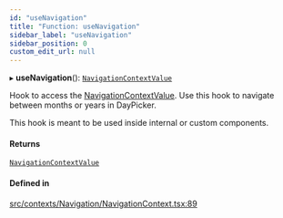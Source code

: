 ```yaml
---
id: "useNavigation"
title: "Function: useNavigation"
sidebar_label: "useNavigation"
sidebar_position: 0
custom_edit_url: null
---
```


▸ **useNavigation**(): [`NavigationContextValue`](/api/interfaces/NavigationContextValue.md)

Hook to access the [NavigationContextValue](/api/interfaces/NavigationContextValue.md). Use this hook to navigate
between months or years in DayPicker.

This hook is meant to be used inside internal or custom components.

#### Returns

[`NavigationContextValue`](/api/interfaces/NavigationContextValue.md)

#### Defined in

[src/contexts/Navigation/NavigationContext.tsx:89](https://github.com/gpbl/react-day-picker/blob/433a4d1e8/src/contexts/Navigation/NavigationContext.tsx#L89)
